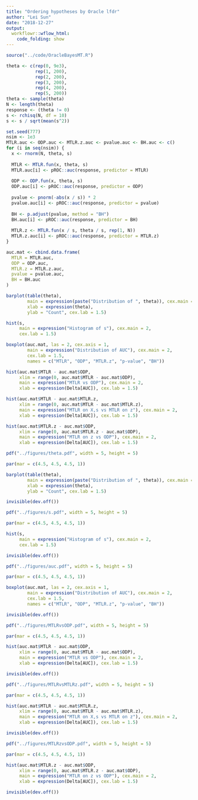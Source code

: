 ```yaml
---
title: "Ordering hypotheses by Oracle lfdr"
author: "Lei Sun"
date: "2018-12-27"
output:
  workflowr::wflow_html:
    code_folding: show
---
```


```r
source("../code/OracleBayesMT.R")
```

```r
theta <- c(rep(0, 9e3),
           rep(1, 200),
           rep(2, 200),
           rep(3, 200),
           rep(4, 200),
           rep(5, 200))
theta <- sample(theta)
N <- length(theta)
response <- (theta != 0)
s <- rchisq(N, df = 10)
s <- s / sqrt(mean(s^2))
```

```r
set.seed(777)
nsim <- 1e3
MTLR.auc <- ODP.auc <- MTLR.z.auc <- pvalue.auc <- BH.auc <- c()
for (i in seq(nsim)) {
  x <- rnorm(N, theta, s)
  
  MTLR <- MTLR.fun(x, theta, s)
  MTLR.auc[i] <- pROC::auc(response, predictor = MTLR)
  
  ODP <- ODP.fun(x, theta, s)
  ODP.auc[i] <- pROC::auc(response, predictor = ODP)
  
  pvalue <- pnorm(-abs(x / s)) * 2
  pvalue.auc[i] <- pROC::auc(response, predictor = pvalue)
  
  BH <- p.adjust(pvalue, method = "BH")
  BH.auc[i] <- pROC::auc(response, predictor = BH)
  
  MTLR.z <- MTLR.fun(x / s, theta / s, rep(1, N))
  MTLR.z.auc[i] <- pROC::auc(response, predictor = MTLR.z)
}

auc.mat <- cbind.data.frame(
  MTLR = MTLR.auc,
  ODP = ODP.auc,
  MTLR.z = MTLR.z.auc,
  pvalue = pvalue.auc,
  BH = BH.auc
)
```

```r
barplot(table(theta),
        main = expression(paste("Distribution of ", theta)), cex.main = 2,
        xlab = expression(theta),
        ylab = "Count", cex.lab = 1.5)

hist(s,
     main = expression("Histogram of s"), cex.main = 2,
     cex.lab = 1.5)

boxplot(auc.mat, las = 2, cex.axis = 1,
        main = expression("Distribution of AUC"), cex.main = 2,
        cex.lab = 1.5,
        names = c("MTLR", "ODP", "MTLR.z", "p-value", "BH"))

hist(auc.mat$MTLR - auc.mat$ODP,
     xlim = range(0, auc.mat$MTLR - auc.mat$ODP),
     main = expression("MTLR vs ODP"), cex.main = 2,
     xlab = expression(Delta[AUC]), cex.lab = 1.5)

hist(auc.mat$MTLR - auc.mat$MTLR.z,
     xlim = range(0, auc.mat$MTLR - auc.mat$MTLR.z),
     main = expression("MTLR on X,s vs MTLR on z"), cex.main = 2,
     xlab = expression(Delta[AUC]), cex.lab = 1.5)

hist(auc.mat$MTLR.z - auc.mat$ODP,
     xlim = range(0, auc.mat$MTLR.z - auc.mat$ODP),
     main = expression("MTLR on z vs ODP"), cex.main = 2,
     xlab = expression(Delta[AUC]), cex.lab = 1.5)
```

```r
pdf("../figures/theta.pdf", width = 5, height = 5)

par(mar = c(4.5, 4.5, 4.5, 1))

barplot(table(theta),
        main = expression(paste("Distribution of ", theta)), cex.main = 2,
        xlab = expression(theta),
        ylab = "Count", cex.lab = 1.5)

invisible(dev.off())

pdf("../figures/s.pdf", width = 5, height = 5)

par(mar = c(4.5, 4.5, 4.5, 1))

hist(s,
     main = expression("Histogram of s"), cex.main = 2,
     cex.lab = 1.5)

invisible(dev.off())

pdf("../figures/auc.pdf", width = 5, height = 5)

par(mar = c(4.5, 4.5, 4.5, 1))

boxplot(auc.mat, las = 2, cex.axis = 1,
        main = expression("Distribution of AUC"), cex.main = 2,
        cex.lab = 1.5,
        names = c("MTLR", "ODP", "MTLR.z", "p-value", "BH"))

invisible(dev.off())

pdf("../figures/MTLRvsODP.pdf", width = 5, height = 5)

par(mar = c(4.5, 4.5, 4.5, 1))

hist(auc.mat$MTLR - auc.mat$ODP,
     xlim = range(0, auc.mat$MTLR - auc.mat$ODP),
     main = expression("MTLR vs ODP"), cex.main = 2,
     xlab = expression(Delta[AUC]), cex.lab = 1.5)

invisible(dev.off())

pdf("../figures/MTLRvsMTLRz.pdf", width = 5, height = 5)

par(mar = c(4.5, 4.5, 4.5, 1))

hist(auc.mat$MTLR - auc.mat$MTLR.z,
     xlim = range(0, auc.mat$MTLR - auc.mat$MTLR.z),
     main = expression("MTLR on X,s vs MTLR on z"), cex.main = 2,
     xlab = expression(Delta[AUC]), cex.lab = 1.5)

invisible(dev.off())

pdf("../figures/MTLRzvsODP.pdf", width = 5, height = 5)

par(mar = c(4.5, 4.5, 4.5, 1))

hist(auc.mat$MTLR.z - auc.mat$ODP,
     xlim = range(0, auc.mat$MTLR.z - auc.mat$ODP),
     main = expression("MTLR on z vs ODP"), cex.main = 2,
     xlab = expression(Delta[AUC]), cex.lab = 1.5)

invisible(dev.off())
```
